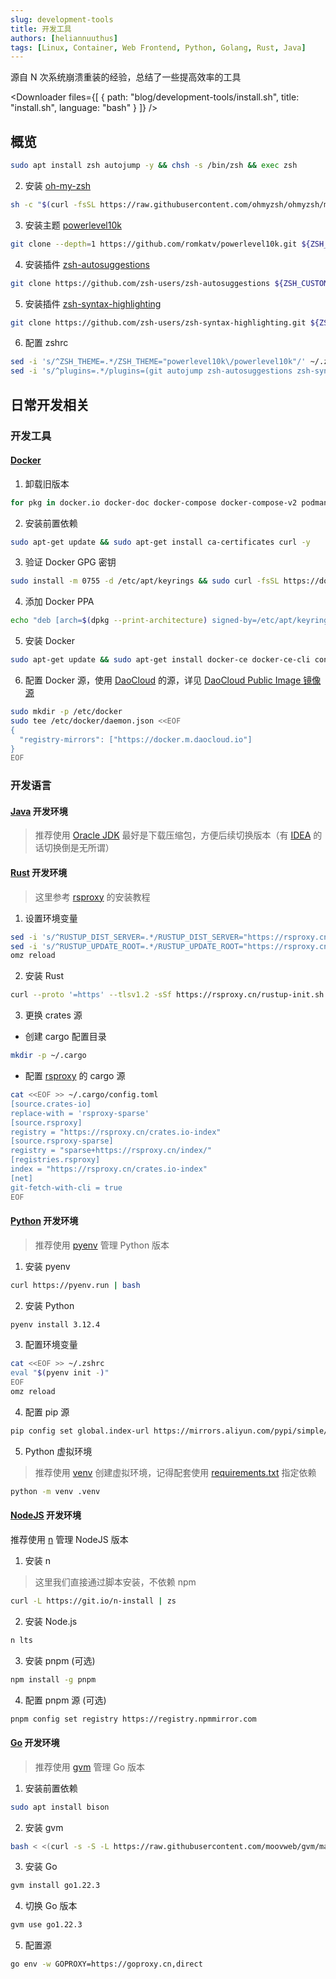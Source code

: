 ```yaml
---
slug: development-tools
title: 开发工具
authors: [heliannuuthus]
tags: [Linux, Container, Web Frontend, Python, Golang, Rust, Java]
---
```



源自 N 次系统崩溃重装的经验，总结了一些提高效率的工具

<Downloader
  files={[
    {
      path: "blog/development-tools/install.sh",
      title: "install.sh",
      language: "bash"
    }
  ]}
/>

<!-- truncate -->

## 概览

```bash
sudo apt install zsh autojump -y && chsh -s /bin/zsh && exec zsh
```

2. 安装 [oh-my-zsh](https://ohmyz.sh/)

```bash
sh -c "$(curl -fsSL https://raw.githubusercontent.com/ohmyzsh/ohmyzsh/master/tools/install.sh)"
```

3. 安装主题 [powerlevel10k](https://github.com/romkatv/powerlevel10k)

```bash
git clone --depth=1 https://github.com/romkatv/powerlevel10k.git ${ZSH_CUSTOM:-$HOME/.oh-my-zsh/custom}/themes/powerlevel10k
```

4. 安装插件 [zsh-autosuggestions](https://github.com/zsh-users/zsh-autosuggestions)

```bash
git clone https://github.com/zsh-users/zsh-autosuggestions ${ZSH_CUSTOM:-~/.oh-my-zsh/custom}/plugins/zsh-autosuggestions
```

5. 安装插件 [zsh-syntax-highlighting](https://github.com/zsh-users/zsh-syntax-highlighting)

```bash
git clone https://github.com/zsh-users/zsh-syntax-highlighting.git ${ZSH_CUSTOM:-~/.oh-my-zsh/custom}/plugins/zsh-syntax-highlighting
```

6. 配置 zshrc

```bash
sed -i 's/^ZSH_THEME=.*/ZSH_THEME="powerlevel10k\/powerlevel10k"/' ~/.zshrc
sed -i 's/^plugins=.*/plugins=(git autojump zsh-autosuggestions zsh-syntax-highlighting)/' ~/.zshrc
```

## 日常开发相关

### 开发工具

#### [Docker](https://www.docker.com/)

1. 卸载旧版本

```bash
for pkg in docker.io docker-doc docker-compose docker-compose-v2 podman-docker containerd runc; do sudo apt-get remove $pkg; done
```

2. 安装前置依赖

```bash
sudo apt-get update && sudo apt-get install ca-certificates curl -y
```

3. 验证 Docker GPG 密钥

```bash
sudo install -m 0755 -d /etc/apt/keyrings && sudo curl -fsSL https://download.docker.com/linux/ubuntu/gpg -o /etc/apt/keyrings/docker.asc && sudo chmod a+r /etc/apt/keyrings/docker.asc
```

4. 添加 Docker PPA

```bash
echo "deb [arch=$(dpkg --print-architecture) signed-by=/etc/apt/keyrings/docker.asc] https://download.docker.com/linux/ubuntu $(. /etc/os-release && echo "$VERSION_CODENAME") stable" | sudo tee /etc/apt/sources.list.d/docker.list > /dev/null
```

5. 安装 Docker

```bash
sudo apt-get update && sudo apt-get install docker-ce docker-ce-cli containerd.io docker-buildx-plugin docker-compose-plugin -y
```

6. 配置 Docker 源，使用 [DaoCloud](https://www.daocloud.io/) 的源，详见 [DaoCloud Public Image 镜像源](https://github.com/DaoCloud/public-image-mirror)

```bash
sudo mkdir -p /etc/docker
sudo tee /etc/docker/daemon.json <<EOF
{
  "registry-mirrors": ["https://docker.m.daocloud.io"]
}
EOF
```

### 开发语言

#### [Java](https://www.java.com/) 开发环境

> 推荐使用 [Oracle JDK](https://www.oracle.com/java/technologies/downloads/)
> 最好是下载压缩包，方便后续切换版本（有 [IDEA](https://www.jetbrains.com/idea/) 的话切换倒是无所谓）

#### [Rust](https://www.rust-lang.org/) 开发环境

> 这里参考 [rsproxy](https://rsproxy.cn/) 的安装教程

1. 设置环境变量

```bash
sed -i 's/^RUSTUP_DIST_SERVER=.*/RUSTUP_DIST_SERVER="https://rsproxy.cn"/' ~/.zshrc
sed -i 's/^RUSTUP_UPDATE_ROOT=.*/RUSTUP_UPDATE_ROOT="https://rsproxy.cn\/rustup"/' ~/.zshrc
omz reload
```

2. 安装 Rust

```bash
curl --proto '=https' --tlsv1.2 -sSf https://rsproxy.cn/rustup-init.sh | sh
```

3. 更换 crates 源

- 创建 cargo 配置目录

```bash
mkdir -p ~/.cargo
```

- 配置 [rsproxy](https://rsproxy.cn/) 的 cargo 源

```bash
cat <<EOF >> ~/.cargo/config.toml
[source.crates-io]
replace-with = 'rsproxy-sparse'
[source.rsproxy]
registry = "https://rsproxy.cn/crates.io-index"
[source.rsproxy-sparse]
registry = "sparse+https://rsproxy.cn/index/"
[registries.rsproxy]
index = "https://rsproxy.cn/crates.io-index"
[net]
git-fetch-with-cli = true
EOF
```

#### [Python](https://www.python.org/) 开发环境

> 推荐使用 [pyenv](https://github.com/pyenv/pyenv) 管理 Python 版本

1. 安装 pyenv

```bash
curl https://pyenv.run | bash
```

2. 安装 Python

```bash
pyenv install 3.12.4
```

3. 配置环境变量

```bash
cat <<EOF >> ~/.zshrc
eval "$(pyenv init -)"
EOF
omz reload
```

4. 配置 pip 源

```bash
pip config set global.index-url https://mirrors.aliyun.com/pypi/simple/
```

5. Python 虚拟环境

> 推荐使用 [venv](https://docs.python.org/zh-cn/3/library/venv.html) 创建虚拟环境，记得配套使用 [requirements.txt](https://pip.pypa.io/en/stable/cli/pip_install/#requirements-file) 指定依赖

```bash
python -m venv .venv
```

#### [NodeJS](https://nodejs.org/) 开发环境

推荐使用 [n](https://github.com/tj/n) 管理 NodeJS 版本

1. 安装 n

> 这里我们直接通过脚本安装，不依赖 npm

```bash
curl -L https://git.io/n-install | zs
```

2. 安装 Node.js

```bash
n lts
```

3. 安装 pnpm (可选)

```bash
npm install -g pnpm
```

4. 配置 pnpm 源 (可选)

```bash
pnpm config set registry https://registry.npmmirror.com
```

#### [Go](https://go.dev/) 开发环境

> 推荐使用 [gvm](https://github.com/moovweb/gvm) 管理 Go 版本

1. 安装前置依赖

```bash
sudo apt install bison
```

2. 安装 gvm

```bash
bash < <(curl -s -S -L https://raw.githubusercontent.com/moovweb/gvm/master/binscripts/gvm-installer)
```

3. 安装 Go

```bash
gvm install go1.22.3
```

4. 切换 Go 版本

```bash
gvm use go1.22.3
```

5. 配置源

```bash
go env -w GOPROXY=https://goproxy.cn,direct
```
